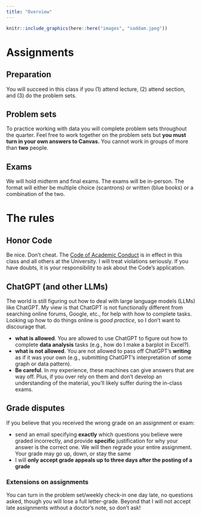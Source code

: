 ```yaml
---
title: "Overview"
---
```



```r
knitr::include_graphics(here::here("images", "saddam.jpeg"))
```


# Assignments



## Preparation

You will succeed in this class if you (1) attend lecture, (2) attend section, and (3) do the problem sets.


## Problem sets

To practice working with data you will complete problem sets throughout the quarter. Feel free to work together on the problem sets but **you must turn in your own answers to Canvas.** You cannot work in groups of more than **two** people.


## Exams

We will hold midterm and final exams. The exams will be in-person. The format will either be multiple choice (scantrons) or written (blue books) or a combination of the two.


# The rules


## Honor Code

Be nice. Don't cheat. The [Code of Academic Conduct](https://ossja.ucdavis.edu/code-academic-conduct) is in effect in this class and all others at the University. I will treat violations seriously. If you have doubts, it is your responsibility to ask about the Code’s application.


## ChatGPT (and other LLMs)

The world is still figuring out how to deal with large language models (LLMs) like ChatGPT. My view is that ChatGPT is not functionally different from searching online forums, Google, etc., for help with how to complete tasks. Looking up how to do things online is *good practice*, so I don't want to discourage that.  

* **what is allowed**. You are allowed to use ChatGPT to figure out how to complete **data analysis** tasks (e.g., how do I make a barplot in Excel?). 
* **what is not allowed**. You are not allowed to pass off ChatGPT's **writing** as if it was your own (e.g., submitting ChatGPT's interpretation of some graph or data pattern). 
* **Be careful**. In my experience, these machines can give answers that are way off. Plus, if you over rely on them and don't develop an understanding of the material, you'll likely suffer during the in-class exams. 


## Grade disputes

If you believe that you received the wrong grade on an assignment or exam:

-   send an email specifying **exactly** which questions you believe were graded incorrectly, and provide **specific** justification for why your answer is the correct one. We will then regrade your entire assignment. Your grade may go up, down, or stay the same
-   I will **only accept grade appeals up to three days after the posting of a grade**


### Extensions on assignments

You can turn in the problem set/weekly check-in one day late, no questions asked, though you will lose a full letter-grade. Beyond that I will not accept late assignments without a doctor's note, so don't ask!



